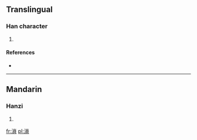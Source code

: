 ==Translingual==

===Han character===
{{Han char|rn=85|rad=水|as=10|sn=13|four=|canj=水火月金 (EFBC)}}

# {{defn|Han|sort=水10}}

====References====
* {{Han ref|kx=0639.170|dkj=17927|hdz=31698.030|uh=6E91|ud=28305}}

----

==Mandarin==

===Hanzi===
{{cmn-hanzi|pin=[[suǒ]] ([[suo3]])|wg=so<sup>3</sup>}}

# {{defn|lang=cmn|sort=水10}}

[[fr:溑]]
[[pl:溑]]